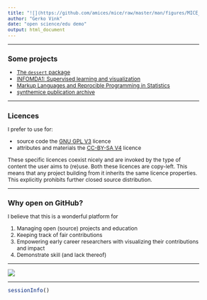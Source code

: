 ```yaml
---
title: "![](https://github.com/amices/mice/raw/master/man/figures/MICE_sticker_SMALL.png){width=20%}![](https://github.com/amices/ggmice/raw/main/man/figures/logo.png){width=20%}![](https://github.com/gerkovink/markup2022/raw/main/sticker.png){width=20%}![](https://github.com/gerkovink/dessert/raw/main/hex-dessert.png){width=20%}"
author: "Gerko Vink"
date: "open science/edu demo"
output: html_document
---
```


<style type="text/css">

body{ /* Normal  */
      font-size: 12px;
  }
td {  /* Table  */
  font-size: 12px;
}
h1.title {
  font-size: 20px;
  color: DarkBlue;
}
h1 { /* Header 1 */
  font-size: 18px;
}
h2 { /* Header 2 */
    font-size: 16px;
}
h3 { /* Header 3 */
  font-size: 14px;
}
code.r{ /* Code block */
    font-size: 12px;
}
pre { /* Code block - determines code spacing between lines */
    font-size: 12px;
}
</style>


---

## Some projects 

- [The `dessert` package](https://github.com/gerkovink/dessert)
- [INFOMDA1: Supervised learning and visualization](https://github.com/gerkovink/INFOMDA1-2022)
- [Markup Languages and Reprocible Programming in Statistics](https://github.com/gerkovink/markup)
- [synthemice publication archive](https://github.com/amices/Synthemice)


---

## Licences

I prefer to use for:

- source code the [GNU GPL V3](https://www.gnu.org/licenses/gpl-3.0.en.html) licence
- attributes and materials the [CC-BY-SA V4](https://creativecommons.org/licenses/by-sa/4.0/) licence

These specific licences coexist nicely and are invoked by the type of content the user aims to (re)use. Both these licences are copy-left. This means that any project building from it inherits the same licence properties. This explicitly prohibits further closed source distribution. 

---

## Why open on GitHub?
I believe that this is a wonderful platform for

1. Managing open (source) projects and education
2. Keeping track of fair contributions
3. Empowering early career researchers with visualizing their contributions and impact
4. Demonstrate skill (and lack thereof)

---

![](https://www.gerkovink.com/images/pubdom.png)

---

```r
sessionInfo()
```

